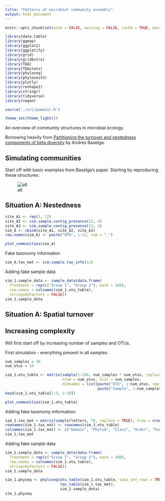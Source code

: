 ```yaml
---
title: "Patterns of microbial community assembly"
output: html_document
---
```


```r
knitr::opts_chunk$set(echo = FALSE, warning = FALSE, cache = TRUE, message = FALSE)
```

```r
library(data.table)
library(ggmap)
library(ggplot2)
library(ggplotify)
library(grid)
library(gridExtra)
library(TDA)
library(TDAstats)
library(phyloseq)
library(phylosmith)
library(plotly)
library(reshape2)
library(stringr)
library(tidyverse)
library(vegan)

source('./src/pommier.R')

theme_set(theme_light())

```

An overview of community structures in microbial ecology.

Borrowing heavily from [Partitioning the turnover and nestedness components of beta diversity](https://onlinelibrary.wiley.com/doi/full/10.1111/j.1466-8238.2009.00490.x) by Andres Baselga.

## Simulating communities

Start off with basic examples from Baselga's paper. Starting by reproducing these structures:

![alt](./images/baselga-structures.png)

## Situation A: Nestedness

```r
site_A1 <- rep(1, 12)
site_A2 <- sim.sample.contig_presence(12, 4)
site_A3 <- sim.sample.contig_presence(12, 2)
sim_A <- cbind(site_A1, site_A2, site_A3)
row.names(sim_A) <- paste("OTU", 1:12, sep = "_")
```

```r
plot_communities(sim_A) 
```

Fake taxonomy information

```r
sim_A.tax_mat <- sim.sample.tax_info(12)
```



Adding fake sample data
```r
sim_1.sample_data <- sample_data(data.frame(
  Treatment = rep(c("Group 1", "Group 2"), each = 200),
  row.names = colnames(sim_1.otu_table),
  stringsAsFactors = FALSE))
sim_1.sample_data
```


## Situation A: Spatial turnover



## Increasing complexity

Will first start off by increasing number of samples and OTUs.

First simulation - everything present in all samples:

```r

num_samples = 30
num_otus = 10

sim_1.otu_table <- matrix(sample(1:100, num_samples * num_otus, replace = TRUE), 
                          nrow = num_otus, ncol = num_samples,
                          dimnames = list(paste("OTU", 1:num_otus, sep = "_"), 
                                          paste("Sample", 1:num_samples, sep = "_")))
head(sim_1.otu_table[1:3, 1:10])
```

```r
plot_communities(sim_1.otu_table)
```

Adding fake taxonomy information:

```r
sim_1.tax_mat = matrix(sample(letters, 70, replace = TRUE), nrow = nrow(sim_1.otu_table), ncol = 7)
rownames(sim_1.tax_mat) <- rownames(sim_1.otu_table)
colnames(sim_1.tax_mat) <- c("Domain", "Phylum", "Class", "Order", "Family", "Genus", "Species")
sim_1.tax_mat
```


Adding fake sample data
```r
sim_1.sample_data <- sample_data(data.frame(
  Treatment = rep(c("Group 1", "Group 2"), each = 200),
  row.names = colnames(sim_1.otu_table),
  stringsAsFactors = FALSE))
sim_1.sample_data
```



```r
sim_1.physeq <- phyloseq(otu_table(sim_1.otu_table, taxa_are_rows = TRUE), 
                         tax_table(sim_1.tax_mat),
                         sim_1.sample_data)
sim_1.physeq
```
